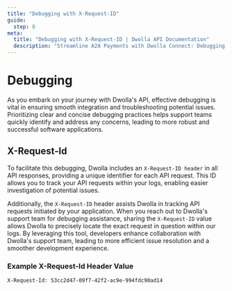 ```yaml
---
title: "Debugging with X-Request-ID"
guide:
  step: 8
meta:
  title: "Debugging with X-Request-ID | Dwolla API Documentation"
  description: "Streamline A2A Payments with Dwolla Connect: Debugging Tips. Pinpoint and fix API request errors, ensuring seamless Dwolla Connect integration. Build frictionless A2A payment experiences with confidence."
---
```


# Debugging

As you embark on your journey with Dwolla's API, effective debugging is vital in ensuring smooth integration and troubleshooting potential issues. Prioritizing clear and concise debugging practices helps support teams quickly identify and address any concerns, leading to more robust and successful software applications.

## X-Request-Id

To facilitate this debugging, Dwolla includes an `X-Request-ID header` in all API responses, providing a unique identifier for each API request. This ID allows you to track your API requests within your logs, enabling easier investigation of potential issues.

Additionally, the `X-Request-ID` header assists Dwolla in tracking API requests initiated by your application. When you reach out to Dwolla's support team for debugging assistance, sharing the `X-Request-ID` value allows Dwolla to precisely locate the exact request in question within our logs. By leveraging this tool, developers enhance collaboration with Dwolla's support team, leading to more efficient issue resolution and a smoother development experience.

### Example X-Request-Id Header Value

`X-Request-Id: 53cc2d47-09f7-42f2-ac9e-994fdc90ad14`
